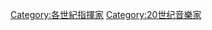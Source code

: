 {{Irregular navseasoncats||指揮家|18世紀|19世紀|20世紀|21世紀}}
{{Commonscat|20th-century conductors (music)}}

[[Category:各世紀指揮家|Category:各世紀指揮家]]
[[Category:20世纪音樂家|Category:20世纪音樂家]]